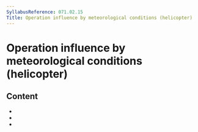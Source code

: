 ```yaml
---
SyllabusReference: 071.02.15
Title: Operation influence by meteorological conditions (helicopter)
---
```


# Operation influence by meteorological conditions (helicopter)

## Content

- <Link href="071.02.15.01" />
- <Link href="071.02.15.02" />
- <Link href="071.02.15.03" />
